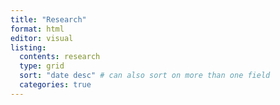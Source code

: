 ```yaml
---
title: "Research"
format: html
editor: visual
listing: 
  contents: research 
  type: grid 
  sort: "date desc" # can also sort on more than one field
  categories: true
---
```

